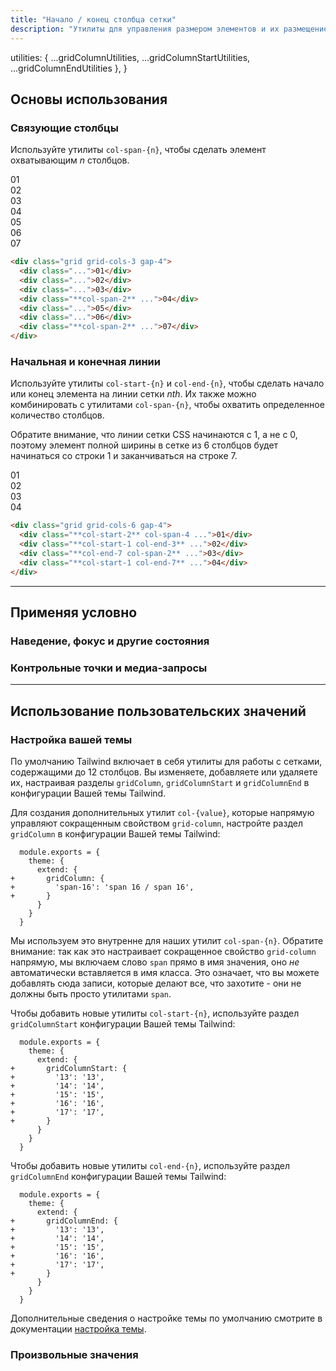 ```yaml
---
title: "Начало / конец столбца сетки"
description: "Утилиты для управления размером элементов и их размещением по столбцам сетки."
---
```



  utilities: { ...gridColumnUtilities, ...gridColumnStartUtilities, ...gridColumnEndUtilities },
}

## Основы использования

### Связующие столбцы

Используйте утилиты `col-span-{n}`, чтобы сделать элемент охватывающим _n_ столбцов.

<Example>
  <div class="grid grid-cols-3 gap-4 font-mono text-white text-sm text-center font-bold leading-6">
    <div class="p-4 rounded-lg bg-indigo-300 dark:bg-indigo-800 dark:text-indigo-400">01</div>
    <div class="p-4 rounded-lg bg-indigo-300 dark:bg-indigo-800 dark:text-indigo-400">02</div>
    <div class="p-4 rounded-lg bg-indigo-300 dark:bg-indigo-800 dark:text-indigo-400">03</div>
    <div class="p-4 rounded-lg shadow-lg bg-indigo-500 col-span-2">04</div>
    <div class="p-4 rounded-lg bg-indigo-300 dark:bg-indigo-800 dark:text-indigo-400">05</div>
    <div class="p-4 rounded-lg bg-indigo-300 dark:bg-indigo-800 dark:text-indigo-400">06</div>
    <div class="p-4 rounded-lg shadow-lg bg-indigo-500 col-span-2">07</div>
  </div>
</Example>

```html
<div class="grid grid-cols-3 gap-4">
  <div class="...">01</div>
  <div class="...">02</div>
  <div class="...">03</div>
  <div class="**col-span-2** ...">04</div>
  <div class="...">05</div>
  <div class="...">06</div>
  <div class="**col-span-2** ...">07</div>
</div>
```

### Начальная и конечная линии

Используйте утилиты `col-start-{n}` и `col-end-{n}`, чтобы сделать начало или конец элемента на линии сетки _nth_. Их также можно комбинировать с утилитами `col-span-{n}`, чтобы охватить определенное количество столбцов.

Обратите внимание, что линии сетки CSS начинаются с 1, а не с 0, поэтому элемент полной ширины в сетке из 6 столбцов будет начинаться со строки 1 и заканчиваться на строке 7.

<Example>
  <div class="grid grid-cols-6 gap-4 font-mono text-white text-sm text-center font-bold leading-6">
    <div class="p-4 rounded-lg bg-stripes-sky"></div>
    <div class="p-4 rounded-lg shadow-lg bg-sky-500 col-start-2 col-span-4">01</div>
    <div class="p-4 rounded-lg bg-stripes-sky"></div>
    <div class="p-4 rounded-lg shadow-lg bg-sky-500 col-start-1 col-end-3">02</div>
    <div class="p-4 rounded-lg bg-stripes-sky"></div>
    <div class="p-4 rounded-lg bg-stripes-sky"></div>
    <div class="p-4 rounded-lg shadow-lg bg-sky-500 col-end-7 col-span-2">03</div>
    <div class="p-4 rounded-lg shadow-lg bg-sky-500 col-start-1 col-end-7">04</div>
  </div>
</Example>

```html
<div class="grid grid-cols-6 gap-4">
  <div class="**col-start-2** col-span-4 ...">01</div>
  <div class="**col-start-1 col-end-3** ...">02</div>
  <div class="**col-end-7 col-span-2** ...">03</div>
  <div class="**col-start-1 col-end-7** ...">04</div>
</div>
```

---

## <Heading ignore>Применяя условно</Heading>

### <Heading ignore>Наведение, фокус и другие состояния</Heading>

<HoverFocusAndOtherStates defaultClass="col-span-2" featuredClass="col-span-6" />

### <Heading ignore>Контрольные точки и медиа-запросы</Heading>

<BreakpointsAndMediaQueries defaultClass="col-span-2" featuredClass="col-span-6" />

---

## Использование пользовательских значений

### Настройка вашей темы

По умолчанию Tailwind включает в себя утилиты для работы с сетками, содержащими до 12 столбцов. Вы изменяете, добавляете или удаляете их, настраивая разделы `gridColumn`, `gridColumnStart` и `gridColumnEnd` в конфигурации Вашей темы Tailwind.

Для создания дополнительных утилит `col-{value}`, которые напрямую управляют сокращенным свойством `grid-column`, настройте раздел `gridColumn` в конфигурации Вашей темы Tailwind:

```diff-js tailwind.config.js
  module.exports = {
    theme: {
      extend: {
+       gridColumn: {
+         'span-16': 'span 16 / span 16',
+       }
      }
    }
  }
```

Мы используем это внутренне для наших утилит `col-span-{n}`. Обратите внимание: так как это настраивает сокращенное свойство `grid-column` напрямую, мы включаем слово `span` прямо в имя значения, оно _не_ автоматически вставляется в имя класса. Это означает, что вы можете добавлять сюда записи, которые делают все, что захотите - они не должны быть просто утилитами `span`.

Чтобы добавить новые утилиты `col-start-{n}`, используйте раздел `gridColumnStart` конфигурации Вашей темы Tailwind:

```diff-js tailwind.config.js
  module.exports = {
    theme: {
      extend: {
+       gridColumnStart: {
+         '13': '13',
+         '14': '14',
+         '15': '15',
+         '16': '16',
+         '17': '17',
+       }
      }
    }
  }
```

Чтобы добавить новые утилиты `col-end-{n}`, используйте раздел `gridColumnEnd` конфигурации Вашей темы Tailwind:

```diff-js tailwind.config.js
  module.exports = {
    theme: {
      extend: {
+       gridColumnEnd: {
+         '13': '13',
+         '14': '14',
+         '15': '15',
+         '16': '16',
+         '17': '17',
+       }
      }
    }
  }
```

Дополнительные сведения о настройке темы по умолчанию смотрите в документации [настройка темы](/docs/theme#customizing-the-default-theme).

### Произвольные значения

<ArbitraryValues property="grid-column/grid-column-start/grid-column-end" featuredClass="col-span-[span_16_/_span 16]" />
